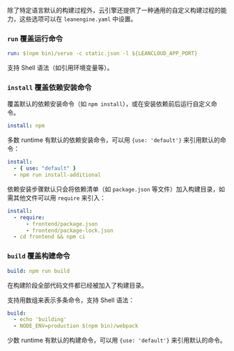 除了特定语言默认的构建过程外，云引擎还提供了一种通用的自定义构建过程的能力，这些选项可以在 `leanengine.yaml` 中设置。

### `run` 覆盖运行命令

```yaml title='leanengine.yaml'
run: $(npm bin)/serve -c static.json -l ${LEANCLOUD_APP_PORT}
```

支持 Shell 语法（如引用环境变量等）。

### `install` 覆盖依赖安装命令

覆盖默认的依赖安装命令（如 `npm install`），或在安装依赖前后运行自定义命令。

```yaml title='leanengine.yaml'
install: npm
```

多数 runtime 有默认的依赖安装命令，可以用 `{use: 'default'}` 来引用默认的命令：

```yaml title='leanengine.yaml'
install:
  - { use: "default" }
  - npm run install-additional
```

依赖安装步骤默认只会将依赖清单（如 `package.json` 等文件）加入构建目录，如需其他文件可以用 `require` 来引入：

```yaml title='leanengine.yaml'
install:
  - require:
      - frontend/package.json
      - frontend/package-lock.json
  - cd frontend && npm ci
```

### `build` 覆盖构建命令

```yaml title='leanengine.yaml'
build: npm run build
```

在构建阶段全部代码文件都已经被加入了构建目录。

支持用数组来表示多条命令，支持 Shell 语法：

```yaml title='leanengine.yaml'
build:
  - echo 'building'
  - NODE_ENV=production $(npm bin)/webpack
```

少数 runtime 有默认的构建命令，可以用 `{use: 'default'}` 来引用默认的命令。
